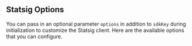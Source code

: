 ## Statsig Options
You can pass in an optional parameter `options` in addition to `sdkKey` during initialization to customize the Statsig client. Here are the available options that you can configure.

